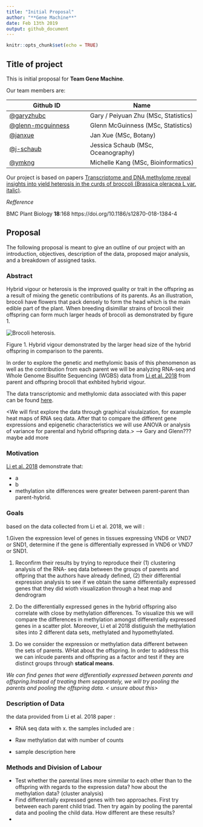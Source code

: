 ```yaml
---
title: "Initial Proposal"
author: "**Gene Machine**"
date: Feb 13th 2019
output: github_document
---
```


```r
knitr::opts_chunk$set(echo = TRUE)
```

## Title of project

This is initial proposal for **Team Gene Machine**.

Our team members are: 

Github ID |  Name
---------|------------
[@garyzhubc](https://github.com/garyzhubc) | Gary / Peiyuan Zhu (MSc, Statistics)
[@glenn-mcguinness](https://github.com/glenn-mcguinness) | Glenn McGuinness (MSc, Statistics)
[@janxue](https://github.com/janxue) | Jan Xue (MSc, Botany)
[@j-schaub](https://github.com/j-schaub) | Jessica Schaub (MSc, Oceanography)
[@ymkng](https://github.com/ymkng) | Michelle Kang (MSc, Bioinformatics)


Our project is based on papers [Transcriptome and DNA methylome reveal insights into yield heterosis in the curds of broccoli (Brassica oleracea L var. italic)](https://bmcplantbiol.biomedcentral.com/articles/10.1186/s12870-018-1384-4?fbclid=IwAR3glcIlScIMQzxMjWtuaDowqrv7DlZbzAjrTAiHRlXkRfWdyfWgt_BqCW4).

*Refference*

BMC Plant Biology **18**:168
https://doi.org/10.1186/s12870-018-1384-4

## Proposal

The following proposal is meant to give an outline of our project with an introduction, objectives, description of the data, proposed major analysis, and a breakdown of assigned tasks.

### Abstract

Hybrid vigour or heterosis is the improved quality or trait in the offspring as a result of mixing the genetic contributions of its parents. As an illustration, brocoli have flowers that pack densely to form the head which is the main edible part of the plant. When breeding disimillar strains of brocoli their offspring can form much larger heads of brocoli as demonstrated by figure 1. 

![Brocoli heterosis](https://scontent.fyka1-1.fna.fbcdn.net/v/t1.0-9/49213408_10218077757916241_2440798217458155520_n.jpg?_nc_cat=111&_nc_ht=scontent.fyka1-1.fna&oh=d67a2a1ec54157595a7320d8cbed3bc3&oe=5CFB074F).

Figure 1. Hybrid vigour demonstrated by the larger head size of the hybrid offspring in comparison to the parents.

In order to explore the genetic and methylomic basis of this phenomenon as well as the contribution from each parent we will be analyzing RNA-seq and Whole Genome Bisulfite Sequencing (WGBS) data from [Li et al. 2018](https://bmcplantbiol.biomedcentral.com/articles/10.1186/s12870-018-1384-4) from parent and offspring brocoli that exhbited hybrid vigour. 
 
The data transcriptomic and methylomic data associated with this paper can be found [here](https://static-content.springer.com/esm/art%3A10.1186%2Fs12870-018-1384-4/MediaObjects/12870_2018_1384_MOESM2_ESM.zip).

<We will first explore the data through graphical visulaization, for example heat maps of RNA seq data. After that to compare the different gene expressions and epigenetic characteristics we will use ANOVA or analysis of variance for parental and hybrid offspring data.> --> Gary and Glenn??? maybe add more


### Motivation 

[Li et al. 2018](https://bmcplantbiol.biomedcentral.com/articles/10.1186/s12870-018-1384-4) demonstrate that:

- a
- b
- methylation site differences were greater between parent-parent than parent-hybrid.

### Goals

based on the data collected from Li et al. 2018, we will :

1.Given the expression level of genes in tissues expressing VND6 or VND7 or SND1, determine if the gene is differentially expressed in VND6 or VND7 or SND1.

1. Reconfirm their results by trying to reproduce their (1) clustering analysis of the RNA- seq data between the groups of parents and offpring that the authors have already defined, (2) their differential expression analysis to see if we obtain the same differentially expressed genes that they did wioth visualization through a heat map and dendrogram

2. Do the differentially expressed genes in the hybrid offspring also correlate with close by methylation differences. To visualize this we will compare the differences in methylation amongst differentially expressed genes in a scatter plot. Moreover, Li et al 2018 distiguish the methylation sites into 2 different data sets, methylated and hypomethylated.

3. Do we consider the expression or methylation data different between the sets of parents. WHat about the offspring. In order to address this we can inlcude parents and offspring as a factor and test if they are distinct groups through **statical means**. 

*We can find genes that were differentially expressed between parents and offspring.Instead of treating them sepparately, we will try pooling the parents and pooling the offspring data. < unsure about this>*


### Description of Data

the data provided from Li et al. 2018 paper :

- RNA seq data with x. the samples included are :


- Raw methylation dat with number of counts
- sample description here



### Methods and Division of Labour

- Test whether the parental lines more simmilar to each other than to the offspring with regards to the expression data? how about the methylation data? (cluster analysis)
- Find differentially expressed genes with two approaches. First try between each parent child triad. Then try again by pooling the parental data and pooling the child data. How different are these results?
- 